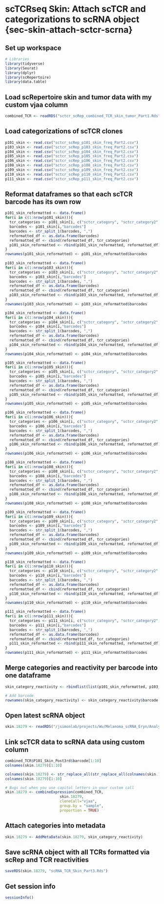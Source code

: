 # scTCRseq Skin: Attach scTCR and categorizations to scRNA object {sec-skin-attach-sctcr-scrna}

## Set up workspace
```r
# Libraries
library(tidyverse)
library(Seurat)
library(dplyr)
library(scRepertoire)
library(data.table)
```

## Load scRepertoire skin and tumor data with my custom vjaa column
```r
combined_TCR <- readRDS("sctcr_scRep_combined_TCR_skin_tumor_Part1.Rds")
```

## Load categorizations of scTCR clones
```r
p101_skin <- read.csv("sctcr_scRep_p101_skin_freq_Part2.csv")
p103_skin <- read.csv("sctcr_scRep_p103_skin_freq_Part2.csv")
p104_skin <- read.csv("sctcr_scRep_p104_skin_freq_Part2.csv")
p105_skin <- read.csv("sctcr_scRep_p105_skin_freq_Part2.csv")
p106_skin <- read.csv("sctcr_scRep_p106_skin_freq_Part2.csv")
p108_skin <- read.csv("sctcr_scRep_p108_skin_freq_Part2.csv")
p109_skin <- read.csv("sctcr_scRep_p109_skin_freq_Part2.csv")
p110_skin <- read.csv("sctcr_scRep_p110_skin_freq_Part2.csv")
p111_skin <- read.csv("sctcr_scRep_p111_skin_freq_Part2.csv")
```

## Reformat dataframes so that each scTCR barcode has its own row
```r
p101_skin_reformatted <- data.frame()
for(i in c(1:nrow(p101_skin))){
  tcr_categories <- p101_skin[i, c("sctcr_category", "sctcr_category2", "sctcr_category3", "reactive")]
  barcodes <- p101_skin[i,"barcodes"]
  barcodes <- str_split_1(barcodes, ",")
  reformatted_df <- as.data.frame(barcodes)
  reformatted_df <- cbind(reformatted_df, tcr_categories)
  p101_skin_reformatted <- rbind(p101_skin_reformatted, reformatted_df)
}
rownames(p101_skin_reformatted) <- p101_skin_reformatted$barcodes
  
p103_skin_reformatted <- data.frame()
for(i in c(1:nrow(p103_skin))){
  tcr_categories <- p103_skin[i, c("sctcr_category", "sctcr_category2", "sctcr_category3", "reactive")]
  barcodes <- p103_skin[i,"barcodes"]
  barcodes <- str_split_1(barcodes, ",")
  reformatted_df <- as.data.frame(barcodes)
  reformatted_df <- cbind(reformatted_df, tcr_categories)
  p103_skin_reformatted <- rbind(p103_skin_reformatted, reformatted_df)
}
rownames(p103_skin_reformatted) <- p103_skin_reformatted$barcodes

p104_skin_reformatted <- data.frame()
for(i in c(1:nrow(p104_skin))){
  tcr_categories <- p104_skin[i, c("sctcr_category", "sctcr_category2", "sctcr_category3", "reactive")]
  barcodes <- p104_skin[i,"barcodes"]
  barcodes <- str_split_1(barcodes, ",")
  reformatted_df <- as.data.frame(barcodes)
  reformatted_df <- cbind(reformatted_df, tcr_categories)
  p104_skin_reformatted <- rbind(p104_skin_reformatted, reformatted_df)
}
rownames(p104_skin_reformatted) <- p104_skin_reformatted$barcodes

p105_skin_reformatted <- data.frame()
for(i in c(1:nrow(p105_skin))){
  tcr_categories <- p105_skin[i, c("sctcr_category", "sctcr_category2", "sctcr_category3", "reactive")]
  barcodes <- p105_skin[i,"barcodes"]
  barcodes <- str_split_1(barcodes, ",")
  reformatted_df <- as.data.frame(barcodes)
  reformatted_df <- cbind(reformatted_df, tcr_categories)
  p105_skin_reformatted <- rbind(p105_skin_reformatted, reformatted_df)
}
rownames(p105_skin_reformatted) <- p105_skin_reformatted$barcodes

p106_skin_reformatted <- data.frame()
for(i in c(1:nrow(p106_skin))){
  tcr_categories <- p106_skin[i, c("sctcr_category", "sctcr_category2", "sctcr_category3", "reactive")]
  barcodes <- p106_skin[i,"barcodes"]
  barcodes <- str_split_1(barcodes, ",")
  reformatted_df <- as.data.frame(barcodes)
  reformatted_df <- cbind(reformatted_df, tcr_categories)
  p106_skin_reformatted <- rbind(p106_skin_reformatted, reformatted_df)
}
rownames(p106_skin_reformatted) <- p106_skin_reformatted$barcodes

p108_skin_reformatted <- data.frame()
for(i in c(1:nrow(p108_skin))){
  tcr_categories <- p108_skin[i, c("sctcr_category", "sctcr_category2", "sctcr_category3", "reactive")]
  barcodes <- p108_skin[i,"barcodes"]
  barcodes <- str_split_1(barcodes, ",")
  reformatted_df <- as.data.frame(barcodes)
  reformatted_df <- cbind(reformatted_df, tcr_categories)
  p108_skin_reformatted <- rbind(p108_skin_reformatted, reformatted_df)
}
rownames(p108_skin_reformatted) <- p108_skin_reformatted$barcodes

p109_skin_reformatted <- data.frame()
for(i in c(1:nrow(p109_skin))){
  tcr_categories <- p109_skin[i, c("sctcr_category", "sctcr_category2", "sctcr_category3", "reactive")]
  barcodes <- p109_skin[i,"barcodes"]
  barcodes <- str_split_1(barcodes, ",")
  reformatted_df <- as.data.frame(barcodes)
  reformatted_df <- cbind(reformatted_df, tcr_categories)
  p109_skin_reformatted <- rbind(p109_skin_reformatted, reformatted_df)
}
rownames(p109_skin_reformatted) <- p109_skin_reformatted$barcodes

p110_skin_reformatted <- data.frame()
for(i in c(1:nrow(p110_skin))){
  tcr_categories <- p110_skin[i, c("sctcr_category", "sctcr_category2", "sctcr_category3", "reactive")]
  barcodes <- p110_skin[i,"barcodes"]
  barcodes <- str_split_1(barcodes, ",")
  reformatted_df <- as.data.frame(barcodes)
  reformatted_df <- cbind(reformatted_df, tcr_categories)
  p110_skin_reformatted <- rbind(p110_skin_reformatted, reformatted_df)
}
rownames(p110_skin_reformatted) <- p110_skin_reformatted$barcodes

p111_skin_reformatted <- data.frame()
for(i in c(1:nrow(p111_skin))){
  tcr_categories <- p111_skin[i, c("sctcr_category", "sctcr_category2", "sctcr_category3", "reactive")]
  barcodes <- p111_skin[i,"barcodes"]
  barcodes <- str_split_1(barcodes, ",")
  reformatted_df <- as.data.frame(barcodes)
  reformatted_df <- cbind(reformatted_df, tcr_categories)
  p111_skin_reformatted <- rbind(p111_skin_reformatted, reformatted_df)
}
rownames(p111_skin_reformatted) <- p111_skin_reformatted$barcodes
```

## Merge categories and reactivity per barcode into one dataframe
```r
skin_category_reactivity <- rbindlist(list(p101_skin_reformatted, p103_skin_reformatted, p104_skin_reformatted, p105_skin_reformatted, p106_skin_reformatted, p108_skin_reformatted, p109_skin_reformatted, p110_skin_reformatted, p111_skin_reformatted), fill = TRUE)

# Add barcode
rownames(skin_category_reactivity) <- skin_category_reactivity$barcode
```

## Open latest scRNA object
```r
skin.18279 <- readRDS("/jsimonlab/projects/Wu/Melanoma_scRNA_Eryn/Analysis_072324_Skin/Melanoma_18-279_SKIN_scRNA_USA_alevin-fry_seurat_integrated_harmony_clustered_withSexes_TNKsubClustered_withProjecTILs_CD4_CD8.rds")
```

## Link scTCR data to scRNA data using custom column
```r
combined_TCR$P101_Skin_Post3rd$barcode[1:10]
colnames(skin.18279)[1:10]

colnames(skin.18279) <- str_replace_all(str_replace_all(colnames(skin.18279),"_.{0,2}5mgIpi_RNA",""),"$","-1")
colnames(skin.18279)[1:10]

# Bugs out when you use capital letters in your custom call
skin.18279 <- combineExpression(combined_TCR, 
                         skin.18279, 
                         cloneCall="vjaa", 
                         group.by = "sample", 
                         proportion = TRUE)
```

## Attach categories into metadata
```r
skin.18279 <- AddMetaData(skin.18279, skin_category_reactivity)
```

## Save scRNA object with all TCRs formatted via scRep and TCR reactivities
```r
saveRDS(skin.18279, "scRNA_TCR_Skin_Part3.Rds")
```

## Get session info
```r
sessionInfo()
```

